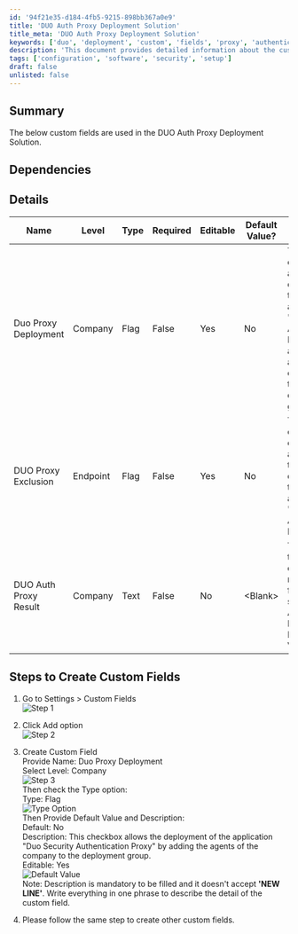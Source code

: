 ```yaml
---
id: '94f21e35-d184-4fb5-9215-898bb367a0e9'
title: 'DUO Auth Proxy Deployment Solution'
title_meta: 'DUO Auth Proxy Deployment Solution'
keywords: ['duo', 'deployment', 'custom', 'fields', 'proxy', 'authentication', 'solution']
description: 'This document provides detailed information about the custom fields used in the DUO Auth Proxy Deployment Solution, including dependencies, field types, and step-by-step instructions for creating custom fields within the system.'
tags: ['configuration', 'software', 'security', 'setup']
draft: false
unlisted: false
---
```

## Summary

The below custom fields are used in the DUO Auth Proxy Deployment Solution.

## Dependencies

## Details

| Name                       | Level   | Type | Required | Editable | Default Value? | Description                                                                                                        |
|----------------------------|---------|------|----------|----------|-----------------|--------------------------------------------------------------------------------------------------------------------|
| Duo Proxy Deployment       | Company | Flag | False    | Yes      | No              | This checkbox allows the deployment of the application "Duo Security Authentication Proxy" by adding the agents of the company to the deployment group. |
| DUO Proxy Exclusion        | Endpoint| Flag | False    | Yes      | No              | This checkbox excludes the agent from the deployment of the application "Duo Security Authentication Proxy".      |
| DUO Auth Proxy Result      | Company | Text | False    | No       | \<Blank>         | This stores the success or failure result comes from the script "DUO Auth Proxy - Install/Update Latest Version". |

## Steps to Create Custom Fields

1. Go to Settings > Custom Fields  
   ![Step 1](../../../static/img/DUO-Auth-Proxy-Deployment/image_1.png)

2. Click Add option  
   ![Step 2](../../../static/img/DUO-Auth-Proxy-Deployment/image_2.png)

3. Create Custom Field  
   Provide Name: Duo Proxy Deployment  
   Select Level: Company  
   ![Step 3](../../../static/img/DUO-Auth-Proxy-Deployment/image_3.png)  
   Then check the Type option:  
   Type: Flag  
   ![Type Option](../../../static/img/DUO-Auth-Proxy-Deployment/image_4.png)  
   Then Provide Default Value and Description:  
   Default: No  
   Description: This checkbox allows the deployment of the application "Duo Security Authentication Proxy" by adding the agents of the company to the deployment group.  
   Editable: Yes  
   ![Default Value](../../../static/img/DUO-Auth-Proxy-Deployment/image_5.png)  
   Note: Description is mandatory to be filled and it doesn't accept **'NEW LINE'**. Write everything in one phrase to describe the detail of the custom field.

4. Please follow the same step to create other custom fields.












